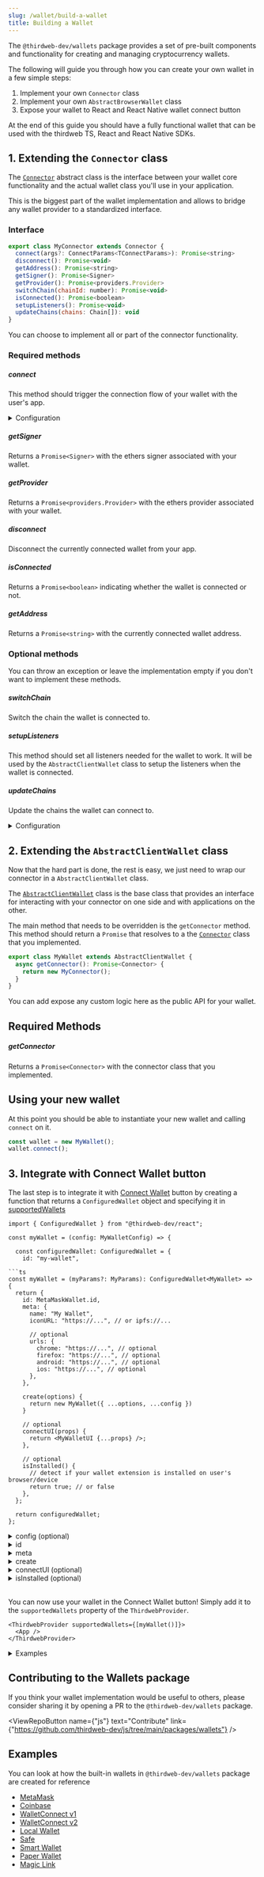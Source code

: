 ```yaml
---
slug: /wallet/build-a-wallet
title: Building a Wallet
---
```



The `@thirdweb-dev/wallets` package provides a set of pre-built components and functionality for creating and managing cryptocurrency wallets.

The following will guide you through how you can create your own wallet in a few simple steps:

1. Implement your own `Connector` class
2. Implement your own `AbstractBrowserWallet` class
3. Expose your wallet to React and React Native wallet connect button

At the end of this guide you should have a fully functional wallet that can be used with the thirdweb TS, React and React Native SDKs.

## 1. Extending the `Connector` class

The [`Connector`](/wallet/interfaces/connector) abstract class is the
interface between your wallet core functionality and the actual wallet class you'll use in your application.

This is the biggest part of the wallet implementation and allows to bridge any wallet provider to a standardized interface.

### Interface

```javascript
export class MyConnector extends Connector {
  connect(args?: ConnectParams<TConnectParams>): Promise<string>
  disconnect(): Promise<void>
  getAddress(): Promise<string>
  getSigner(): Promise<Signer>
  getProvider(): Promise<providers.Provider>
  switchChain(chainId: number): Promise<void>
  isConnected(): Promise<boolean>
  setupListeners(): Promise<void>
  updateChains(chains: Chain[]): void
}
```

You can choose to implement all or part of the connector functionality.

### Required methods

##### connect

This method should trigger the connection flow of your wallet with the user's app.

<details>
  <summary>Configuration</summary>
  <div>

#### args

The arguments needed to connect your wallet. This is specific to your wallet implementation which is why we leave it open for you to
add custom arguments here.

Returns a `string` containing the wallet address, or `undefined` if the connection failed.

```typescript
abstract connect(args?: ConnectParams<TConnectParams>): Promise<string>;

ConnectParams<TOpts extends Record<string, any> = {}> = {
  chainId?: number;
} & TOpts;
```

</div>
</details>

##### getSigner

Returns a `Promise<Signer>` with the ethers signer associated with your wallet.

##### getProvider

Returns a `Promise<providers.Provider>` with the ethers provider associated with your wallet.

##### disconnect

Disconnect the currently connected wallet from your app.

##### isConnected

Returns a `Promise<boolean>` indicating whether the wallet is connected or not.

##### getAddress

Returns a `Promise<string>` with the currently connected wallet address.

### Optional methods

You can throw an exception or leave the implementation empty if you don't want to implement these methods.

##### switchChain

Switch the chain the wallet is connected to.

##### setupListeners

This method should set all listeners needed for the wallet to work. It will be used by the `AbstractClientWallet` class to setup the listeners
when the wallet is connected.

##### updateChains

Update the chains the wallet can connect to.

<details>
  <summary>Configuration</summary>
  <div>

#### chains

The chains that are supported by the wallet. Defaults to our default chains.

Must be an array of `Chain` objects.

```typescript
type Chain = {
  chainId: number;
  chainName: string;
  nativeCurrency: {
    name: string;
    symbol: string;
    decimals: number;
  };
  rpcUrls: string[];
  blockExplorerUrls: string[];
};
```

</div>
</details>

## 2. Extending the `AbstractClientWallet` class

Now that the hard part is done, the rest is easy, we just need to wrap our connector in a `AbstractClientWallet` class.

The [`AbstractClientWallet`](/wallet/interface/abstract-client-wallet) class is the base
class that provides an interface for interacting with your connector on one side and with applications on the other.

The main method that needs to be overridden is the `getConnector` method. This method should return a `Promise`
that resolves to a the [`Connector`](https://github.com/thirdweb-dev/js/blob/main/packages/wallets/src/evm/interfaces/connector.ts#L6)
class that you implemented.

```javascript
export class MyWallet extends AbstractClientWallet {
  async getConnector(): Promise<Connector> {
    return new MyConnector();
  }
}
```

You can add expose any custom logic here as the public API for your wallet.

## Required Methods

##### getConnector

Returns a `Promise<Connector>` with the connector class that you implemented.

## Using your new wallet

At this point you should be able to instantiate your new wallet and calling `connect` on it.

```ts
const wallet = new MyWallet();
wallet.connect();
```

## 3. Integrate with Connect Wallet button

The last step is to integrate it with [Connect Wallet](/react/react.connectwallet) button by creating a function that returns a `ConfiguredWallet` object and specifying it in [supportedWallets](/react/react.thirdwebprovider#supportedwallets-optional)

````tsx
import { ConfiguredWallet } from "@thirdweb-dev/react";

const myWallet = (config: MyWalletConfig) => {

  const configuredWallet: ConfiguredWallet = {
    id: "my-wallet",

```ts
const myWallet = (myParams?: MyParams): ConfiguredWallet<MyWallet> => {
  return {
    id: MetaMaskWallet.id,
    meta: {
      name: "My Wallet",
      iconURL: "https://...", // or ipfs://...

      // optional
      urls: {
        chrome: "https://...", // optional
        firefox: "https://...", // optional
        android: "https://...", // optional
        ios: "https://...", // optional
      },
    },

    create(options) {
      return new MyWallet({ ...options, ...config })
    }

    // optional
    connectUI(props) {
      return <MyWalletUI {...props} />;
    },

    // optional
    isInstalled() {
      // detect if your wallet extension is installed on user's browser/device
      return true; // or false
    },
  };

  return configuredWallet;
};
````

<details>
  <summary> config (optional) </summary>
  <div>

If your wallet requires some extra configuration for creating a wallet instance that is not provided from the `create` function's argument, you can expose it as `config` from `myWallet` function and merge the `options` and `config` to provide all the properties required by your wallet.

```ts
// if the options are not enough
const myWallet = (config) => {
  const configuredWallet: ConfiguredWallet = {
    create(options) {
      return new MyWallet({ ...options, ...config });
    },

    // ...
  };
  return configuredWallet;
};
```

If your wallet does not require any configuration, you don't need to include the `config`

```ts
// if the options are enough
const myWallet = () => {
  const configuredWallet: ConfiguredWallet = {
    create(options) {
      return new MyWallet(options);
    },

    // ...
  };
  return configuredWallet;
};
```

</div>
</details>

<details>
  <summary> id </summary>
  <div>

A unique ID for your wallet that is used to identify your wallet among other wallets used in the app.

It can be anything, but using the name of your wallet as `id` is recommended as it
is not likely to be used by other wallets.

</div>
</details>

<details>
  <summary> meta </summary>
  <div>

metadata of your wallet.

### name and iconURL

`name` and `iconURL` are required. They are used to display your wallet in the list of supported wallets in Connect Wallet Modal

### urls

`urls` object is optional and all of its properties are optional as well.

```ts
{
  chrome?: string;
  firefox?: string;
  android?: string;
  ios?: string;
}
```

It is used to display a built-in "Get Started" screen. This screen renders UI for downloading the wallet's browser extension or iOS/Android app.

"Get started" screen's link is rendered below the list of supported wallets in ConnectWallet Modal - This link is only rendered if the first wallet in [supportedWallets](/react/react.thirdwebprovider#supportedwallets-optional) array) has the `urls` object in `meta`.

</div>
</details>

<details>
  <summary> create </summary>
  <div>

A function that creates and returns the wallet instance.

### Type

```ts

type Create = (options: WalletOptions) => WalletInstance;
```

You can create an instance of your wallet using the `options` provided by the `create` function and optionally use the `config` provided by the `myWallet` function.

```ts
create(options) {
  return new MyWallet({
    ...options,
    ...config,
  });
}
```

since the `create` method only provides `options` of type `WalletOptions` - the rest of the wallet-specific configuration (if any) can be exposed as `config` of the `myWallet` function.

</div>
</details>

<details>
  <summary> connectUI (optional) </summary>
  <div>

A function that returns a React component that renders the UI for connecting to your wallet.

This UI will be rendered inside the ConnectWallet Modal when the user clicks on your wallet in the list of supported wallets.

The `connectUI` function is given props of type `ConnectUIProps` which you can use in your UI to trigger various actions - like closing the modal, opening the modal, going back to the list of supported wallets etc.

### ConnectUIProps

```ts
{
   /**
   * close the connect wallet modal
   * @param reset -
   * - reset Connect Wallet Modal to initial state,
   * - so that if it's opened again, it will start from the wallet-selection screen
   * - default: `true`
   */
  close: (reset?: boolean) => void;

  /**
   * indicates whether the connect wallet modal is open or not
   */
  isOpen: boolean;

  /**
   * Open the connect wallet modal
   */
  open: () => void;

  /**
   * go back to the wallet selector screen in connect wallet modal
   */
  goBack: () => void;
};


```

### Headless Mode

If no `connectUI` is given, the wallet is assumed to be in "headless" mode - meaning that it does not require any UI to be rendered inside the ConnectWallet Modal to connect the wallet - This can be the case if either the wallet has its own UI that is appended to DOM or it does not require any UI at all.

In this case, when the user clicks on your wallet in the list of supported wallets, the `wallet.connect` method is called and the ConnectWallet Modal is closed.

</div>
</details>

<details>
  <summary> isInstalled (optional) </summary>
  <div>

A function that returns a boolean indicating whether your wallet is installed on the user's browser/device or not.

It is used to show an "installed" badge next to your wallet's name in the list of supported wallets in Connect Wallet Modal if this function is defined and returns `true`.

</div>
</details>

<br />

You can now use your wallet in the Connect Wallet button! Simply add it to the `supportedWallets` property of the `ThirdwebProvider`.

```tsx
<ThirdwebProvider supportedWallets={[myWallet()]}>
  <App />
</ThirdwebProvider>
```

<details>
  <summary> Examples  </summary>
  <div>

You can look at how `thirdweb-dev/react` package's built-in wallets are implemented for reference:

- [MetaMask](https://github.com/thirdweb-dev/js/blob/main/packages/react/src/wallet/wallets/metamask/metamaskWallet.tsx)
- [Coinbase](https://github.com/thirdweb-dev/js/blob/main/packages/react/src/wallet/wallets/coinbase/coinbaseWallet.tsx)
- [WalletConnect](https://github.com/thirdweb-dev/js/blob/main/packages/react/src/wallet/wallets/walletConnect.tsx)
- [WalletConnectV1](https://github.com/thirdweb-dev/js/blob/main/packages/react/src/wallet/wallets/walletConnectV1.tsx)
- [Safe](https://github.com/thirdweb-dev/js/blob/main/packages/react/src/wallet/wallets/safe/safeWallet.tsx)
- [Paper wallet](https://github.com/thirdweb-dev/js/blob/main/packages/react/src/wallet/wallets/paperWallet.tsx)
- [Local Wallet](https://github.com/thirdweb-dev/js/blob/main/packages/react/src/wallet/wallets/localWallet/localWallet.tsx)
- [Smart Wallet](https://github.com/thirdweb-dev/js/blob/main/packages/react/src/wallet/wallets/smartWallet/smartWallet.tsx)
- [Magic Link](https://github.com/thirdweb-dev/js/blob/main/packages/react/src/wallet/wallets/magic/magicLink.tsx)

</div>
</details>

## Contributing to the Wallets package

If you think your wallet implementation would be useful to others, please consider sharing it by opening a PR to the `@thirdweb-dev/wallets` package.

<ViewRepoButton
  name={"js"}
  text="Contribute"
  link={"https://github.com/thirdweb-dev/js/tree/main/packages/wallets"}
/>

## Examples

You can look at how the built-in wallets in `@thirdweb-dev/wallets` package are created for reference

- [MetaMask](https://github.com/thirdweb-dev/js/blob/main/packages/wallets/src/evm/wallets/metamask.ts)
- [Coinbase](https://github.com/thirdweb-dev/js/blob/main/packages/wallets/src/evm/wallets/coinbase-wallet.ts)
- [WalletConnect v1](https://github.com/thirdweb-dev/js/blob/main/packages/wallets/src/evm/wallets/wallet-connect-v1.ts)
- [WalletConnect v2](https://github.com/thirdweb-dev/js/blob/main/packages/wallets/src/evm/wallets/wallet-connect.ts)
- [Local Wallet](https://github.com/thirdweb-dev/js/blob/main/packages/wallets/src/evm/wallets/local-wallet.ts)
- [Safe](https://github.com/thirdweb-dev/js/blob/main/packages/wallets/src/evm/wallets/safe.ts)
- [Smart Wallet](https://github.com/thirdweb-dev/js/blob/main/packages/wallets/src/evm/wallets/smart-wallet.ts)
- [Paper Wallet](https://github.com/thirdweb-dev/js/blob/main/packages/wallets/src/evm/wallets/paper-wallet.ts)
- [Magic Link](https://github.com/thirdweb-dev/js/blob/main/packages/wallets/src/evm/wallets/magic.ts)
